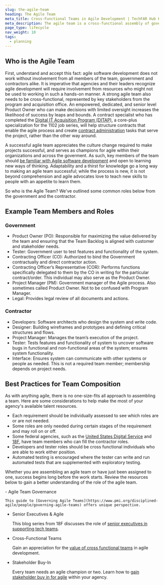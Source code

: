```yaml
---
slug: the-agile-team
heading: The Agile Team
meta_title: Cross-Functional Teams in Agile Development | TechFAR Hub Handbook
meta_description: The agile team is a cross-functional assembly of government program, acquisition and technical personnel and contract personnel like designers, engineers, and project managers. 
page_type: lifecycle
nav_weight: 10
tags:
  - planning
---
```

  
## Who is the Agile Team

First, understand and accept this fact: agile software development does not work without involvement from all members of the team, government and contractors alike. It is imperative that agencies and their leaders recognize agile development will require involvement from resources who might not be used to working in such a hands-on manner. A strong agile team also needs to be cross-functional, represented by key stakeholders from the program and acquisition office. An empowered, dedicated, and senior level Product Owner who can make decisions with limited oversight increases the likelihood of success by leaps and bounds. A contract specialist who has completed the [Digital IT Acquisition Program (DITAP)](get-started/ditap/), a core-plus specialization for the 1102 job series, will help structure contracts that enable the agile process and create [contract administration](/contract-administration/contract-administration-and-audit-services/) tasks that serve the project, rather than the other way around.

A successful agile team appreciates the culture change required to make projects successful, and serves as champions for agile within their organizations and across the goverment. As such, key members of the team should [be familiar with Agile software development](/pre-solicitation/agile-overview/) and open to learning new ways of thinking. Adaptability and a thirst for knowledge go a long way to making an agile team successful; while the process is new, it is not beyond comprehension and agile advocates love to teach new skills to people with an appetite to learn them.

So who is the Agile Team? We've outlined some common roles below from the government and the contractor.

## Example Team Members and Roles

### Government

- Product Owner (PO): Responsible for maximizing the value delivered by the team and ensuring that the Team Backlog is aligned with customer and stakeholder needs.
- Tester: Government user to test features and functionality of the system.
- Contracting Officer (CO): Authorized to bind the Government contractually and direct contractor action.
- Contracting Officer’s Representative (COR): Performs functions specifically delegated to them by the CO in writing for the particular contract/order. This individual may also serve as the Product Owner.
- Project Manager (PM): Government manager of the Agile process. Also sometimes called Product Owner. Not to be confused with Program Manager.
- Legal: Provides legal review of all documents and actions.

### Contractor

- Developers: Software architects who design the system and write code.
- Designer: Building wireframes and prototypes and defining critical structures and flows.
- Project Manager: Manages the team’s execution of the project.
- Tester: Tests features and functionality of system to uncover software bugs in functional and non-functional areas of the system; ensures system functionality.
- Interface: Ensures system can communicate with other systems or people as needed. This is not a required team member; membership depends on project needs.

## Best Practices for Team Composition

As with anything agile, there is no one-size-fits all approach to assembling a team. Here are some considerations to help make the most of your agency's available talent resources.

- Each requirement should be individually assessed to see which roles are or are not needed.
- Some roles are only needed during certain stages of the requirement and may roll on or off.
- Some federal agencies, such as the [United States Digital Service](https://www.usds.gov/) and [18F](https://18f.gsa.gov/), have team members who can fill the contractor roles.
- Developers and tester roles should be cross functional individuals who are able to work either position.
- Automated testing is encouraged where the tester can write and run automated tests that are supplemented with exploratory testing.

Whether you are assembling an agile team or have just been assigned to one, success begins long before the work starts. Review the resources below to gain a better understanding of the role of the agile team.

<ExternalResources heading="Additional resources" media="/assets/img/ux-indonesia-8mikJ83LmSQ-unsplash.jpg" media_alt="People working together">
- Agile Team Governance

    This guide to [Governing Agile Teams](https://www.pmi.org/disciplined-agile/people/governing-agile-teams) offers unique perspective.

- Senior Executives & Agile

    This blog series from 18F discusses the role of [senior executives in supporting tech teams](https://18f.gsa.gov/2022/07/20/senior-executives-pt1/).

- Cross-Functional Teams

    Gain an appreciation for the [value of cross functional teams](https://18f.gsa.gov/2019/06/18/cross-functional-teams/) in agile development.

- Stakeholder Buy-In

    Every team needs an agile champion or two. Learn how to [gain stakeholder buy in for agile](https://18f.gsa.gov/2017/12/14/getting-stakeholder-buy-in-for-agile-development/) within your agency.

</ExternalResources>
